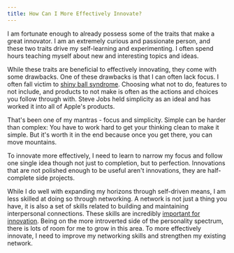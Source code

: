 ```yaml
---
title: How Can I More Effectively Innovate?
---
```



I am fortunate enough to already possess some of the traits that make a great
innovator. I am an extremely curious and passionate person, and these two traits
drive my self-learning and experimenting. I often spend hours teaching myself
about new and interesting topics and ideas.

While these traits are beneficial to effectively innovating, they come with
some drawbacks. One of these drawbacks is that I can often lack focus. I often
fall victim to [shiny ball syndrome](http://www.boardassociates.org/news/entrepreneurs-shiny-ball-syndrome).
Choosing what not to do, features to not include, and products to not make is 
often as the actions and choices you follow through with. Steve Jobs held simplicity
as an ideal and has worked it into all of Apple's products.

<Quote author="Steve Jobs">
    That's been one of my mantras - focus and simplicity. Simple can be harder than complex: You have to work hard to get your thinking clean to make it simple. But it's worth it in the end because once you get there, you can move mountains.
</Quote>

To innovate more effectively, I need to learn to narrow my focus and follow one
single idea though not just to completion, but to perfection. Innovations that
are not polished enough to be useful aren't innovations, they are half-complete
side projects.

While I do well with expanding my horizons through self-driven means, I am less
skilled at doing so through networking. A network is not just a thing you have,
it is also a set of skills related to building and maintaining interpersonal
connections. These skills are incredibly [important for innovation](#posts/3-how-do-innovators-think).
Being on the more introverted side of the personality spectrum, there is lots of
room for me to grow in this area. To more effectively innovate, I need to improve
my networking skills and strengthen my existing network.
